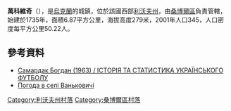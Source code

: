 {{coord|49|38|16|N|23|18|3|E|scale:100000|display=title}}

'''萬科維奇'''（{{lang-uk|Ваньковичі}}），是[[烏克蘭|烏克蘭]]的城鎮，位於該國西部[[利沃夫州|利沃夫州]]，由[[桑博爾區|桑博爾區]]負責管轄，始建於1735年，面積6.87平方公里，海拔高度279米，2001年人口345，人口密度每平方公里50.22人。

==參考資料==
* [https://web.archive.org/web/20160304135324/http://ukr-football.org.ua/index.php?option=com_content&view=article&id=1785 Самардак Богдан (1963) / ІСТОРІЯ ТА СТАТИСТИКА УКРАЇНСЬКОГО ФУТБОЛУ]
* [http://weather.in.ua/ua/l'vovskaja/2497 Погода в селі Ваньковичі] {{Wayback|url=http://weather.in.ua/ua/l%27vovskaja/2497 |date=20071031030216 }}

[[Category:利沃夫州村落|Category:利沃夫州村落]]
[[Category:桑博爾區村落|Category:桑博爾區村落]]


{{Lviv-geo-stub}}